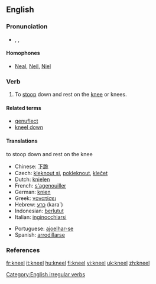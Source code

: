 ==English==

===Pronunciation===
*{{AHD|nēl}}, {{IPA|/niːl/}}, {{SAMPA|/ni:l/}}

====Homophones====
*[[Neal]], [[Neil]], [[Niel]]

===Verb===
{{en-verb|kneels|kneeling|'''[[knelt]]''' ''or'' '''[[kneeled]]'''}}

# {{intransitive}} To [[stoop]] down and rest on the [[knee]] or knees.

====Related terms====
*[[genuflect]]
*[[kneel down]]

====Translations====
;to stoop down and rest on the knee
{{top}}
*Chinese: [[下跪]]
*Czech: [[kleknout si]], [[pokleknout]], [[klečet]]
*Dutch: [[knielen]]
*French: [[s'agenouiller]]
*German: [[knien]]
*Greek: [[γονατίσει]]
*Hebrew: [[כרע]] (kara`)
*Indonesian: [[lutut|berlutut]]
*Italian: [[inginocchiarsi]]
{{mid}}
*Portuguese: [[ajoelhar-se]]
*Spanish: [[arrodillarse]]
{{bottom}}

===References===
{{R:Century 1911}}
{{R:Webster 1913}}

[[Category:English irregular verbs]]

[[fr:kneel]]
[[it:kneel]]
[[hu:kneel]]
[[fi:kneel]]
[[vi:kneel]]
[[uk:kneel]]
[[zh:kneel]]